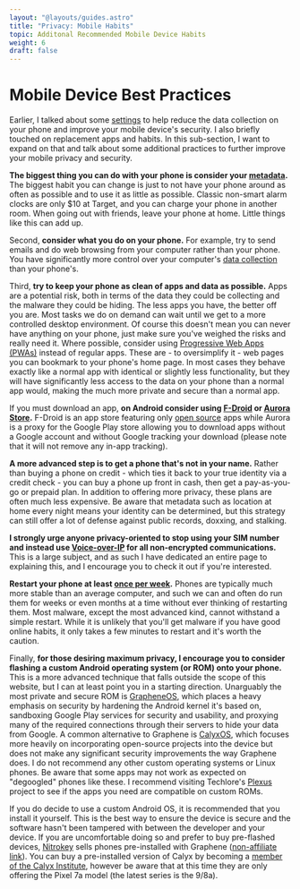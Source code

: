 ```yaml
---
layout: "@layouts/guides.astro"
title: "Privacy: Mobile Habits"
topic: Additonal Recommended Mobile Device Habits
weight: 6
draft: false
---
```


# Mobile Device Best Practices

Earlier, I talked about some [settings](/guides/most-important/mobile) to help reduce the data collection on your phone and improve your mobile device's security. I also briefly touched on replacement apps and habits. In this sub-section, I want to expand on that and talk about some additional practices to further improve your mobile privacy and security.

**The biggest thing you can do with your phone is consider your [metadata](/guides/prologue/metadata).** The biggest habit you can change is just to not have your phone around as often as possible and to use it as little as possible. Classic non-smart alarm clocks are only $10 at Target, and you can charge your phone in another room. When going out with friends, leave your phone at home. Little things like this can add up.

Second, **consider what you do on your phone.** For example, try to send emails and do web browsing from your computer rather than your phone. You have significantly more control over your computer's [data collection](/guides/moderately-important/desktop-settings) than your phone's.

Third, **try to keep your phone as clean of apps and data as possible.** Apps are a potential risk, both in terms of the data they could be collecting and the malware they could be hiding. The less apps you have, the better off you are. Most tasks we do on demand can wait until we get to a more controlled desktop environment. Of course this doesn't mean you can never have anything on your phone, just make sure you've weighed the risks and really need it. Where possible, consider using [Progressive Web Apps (PWAs)](https://apertatube.net/w/9n5G9HZyxEhbuvAc48Rwdt) instead of regular apps. These are - to oversimplify it - web pages you can bookmark to your phone's home page. In most cases they behave exactly like a normal app with identical or slightly less functionality, but they will have significantly less access to the data on your phone than a normal app would, making the much more private and secure than a normal app.

If you must download an app, **on Android consider using [F-Droid](https://f-droid.org/) or [Aurora Store](https://auroraoss.com/).** F-Droid is an app store featuring only [open source](/guides/prologue/open-source) apps while Aurora is a proxy for the Google Play store allowing you to download apps without a Google account and without Google tracking your download (please note that it will not remove any in-app tracking).

**A more advanced step is to get a phone that's not in your name.** Rather than buying a phone on credit - which ties it back to your true identity via a credit check - you can buy a phone up front in cash, then get a pay-as-you-go or prepaid plan. In addition to offering more privacy, these plans are often much less expensive. Be aware that metadata such as location at home every night means your identity can be determined, but this strategy can still offer a lot of defense against public records, doxxing, and stalking.

**I strongly urge anyone privacy-oriented to stop using your SIM number and instead use [Voice-over-IP](/guides/less-important/voip) for all non-encrypted communications.** This is a large subject, and as such I have dedicated an entire page to explaining this, and I encourage you to check it out if you're interested.

**Restart your phone at least [once per week](https://apnews.com/article/technology-government-and-politics-hacking-752db867fafbaba1f9cc34f7588944c5).** Phones are typically much more stable than an average computer, and such we can and often do run them for weeks or even months at a time without ever thinking of restarting them. Most malware, except the most advanced kind, cannot withstand a simple restart. While it is unlikely that you'll get malware if you have good online habits, it only takes a few minutes to restart and it's worth the caution.

Finally, **for those desiring maximum privacy, I encourage you to consider flashing a custom Android operating system (or ROM) onto your phone.** This is a more advanced technique that falls outside the scope of this website, but I can at least point you in a starting direction. Unarguably the most private and secure ROM is [GrapheneOS](https://grapheneos.org/), which places a heavy emphasis on security by hardening the Android kernel it's based on, sandboxing Google Play services for security and usability, and proxying many of the required connections through their servers to hide your data from Google. A common alternative to Graphene is [CalyxOS](https://calyxinstitute.org/projects/calyx-os), which focuses more heavily on incorporating open-source projects into the device but does not make any significant security improvements the way Graphene does. I do not recommend any other custom operating systems or Linux phones. Be aware that some apps may not work as expected on "degoogled" phones like these. I recommend visiting Techlore's [Plexus](https://plexus.techlore.tech/) project to see if the apps you need are compatible on custom ROMs.

If you do decide to use a custom Android OS, it is recommended that you install it yourself. This is the best way to ensure the device is secure and the software hasn't been tampered with between the developer and your device. If you are uncomfortable doing so and prefer to buy pre-flashed devices, [Nitrokey](https://shop.nitrokey.com/shop?aff_ref=14) sells phones pre-installed with Graphene ([non-affiliate link](https://shop.nitrokey.com)). You can buy a pre-installed version of Calyx by becoming a [member of the Calyx Institute](https://calyxos.org/get/), however be aware that at this time they are only offering the Pixel 7a model (the latest series is the 9/8a).
